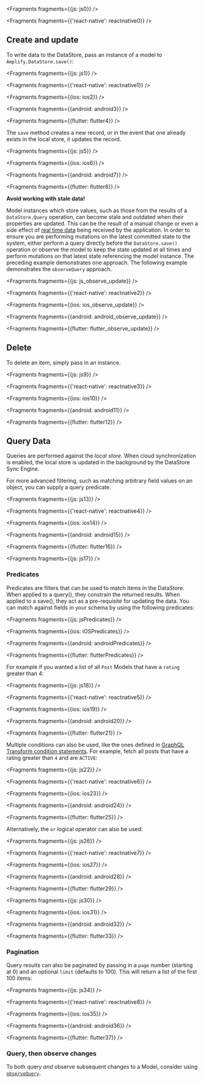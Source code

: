 
<Fragments fragments={{js: js0}} />


<Fragments fragments={{'react-native': reactnative0}} />

## Create and update

To write data to the DataStore, pass an instance of a model to `Amplify.DataStore.save()`:



<Fragments fragments={{js: js1}} />


<Fragments fragments={{'react-native': reactnative1}} />


<Fragments fragments={{ios: ios2}} />


<Fragments fragments={{android: android3}} />


<Fragments fragments={{flutter: flutter4}} />

The `save` method creates a new record, or in the event that one already exists in the local store, it updates the record.


<Fragments fragments={{js: js5}} />



<Fragments fragments={{ios: ios6}} />


<Fragments fragments={{android: android7}} />


<Fragments fragments={{flutter: flutter8}} />

<Callout warning>

  **Avoid working with stale data!**

  Model instances which store values, such as those from the results of a `DataStore.Query` operation, can become stale and outdated when their properties are updated. This can be the result of a manual change or even a side effect of [real time data](/lib-v1/datastore/sync#distributed-data) being received by the application. In order to ensure you are performing mutations on the latest committed state to the system, either perform a query directly before the `DataStore.save()` operation or observe the model to keep the state updated at all times and perform mutations on that latest state referencing the model instance. The preceding example demonstrates one approach. The following example demonstrates the `observeQuery` approach.

</Callout>


<Fragments fragments={{js: js_observe_update}} />


<Fragments fragments={{'react-native': reactnative2}} />


<Fragments fragments={{ios: ios_observe_update}} />


<Fragments fragments={{android: android_observe_update}} />


<Fragments fragments={{flutter: flutter_observe_update}} />

## Delete

To delete an item, simply pass in an instance.


<Fragments fragments={{js: js9}} />


<Fragments fragments={{'react-native': reactnative3}} />


<Fragments fragments={{ios: ios10}} />


<Fragments fragments={{android: android11}} />


<Fragments fragments={{flutter: flutter12}} />

## Query Data

Queries are performed against the _local store_. When cloud synchronization is enabled, the local store is updated in the background by the DataStore Sync Engine.

For more advanced filtering, such as matching arbitrary field values on an object, you can supply a query predicate.


<Fragments fragments={{js: js13}} />


<Fragments fragments={{'react-native': reactnative4}} />


<Fragments fragments={{ios: ios14}} />


<Fragments fragments={{android: android15}} />


<Fragments fragments={{flutter: flutter16}} />


<Fragments fragments={{js: js17}} />

### Predicates

Predicates are filters that can be used to match items in the DataStore. When applied to a query(), they constrain the returned results. When applied to a save(), they act as a pre-requisite for updating the data. You can match against fields in your schema by using the following predicates:


<Fragments fragments={{js: jsPredicates}} />



<Fragments fragments={{ios: iOSPredicates}} />


<Fragments fragments={{android: androidPredicates}} />


<Fragments fragments={{flutter: flutterPredicates}} />

For example if you wanted a list of all `Post` Models that have a `rating` greater than 4:


<Fragments fragments={{js: js18}} />


<Fragments fragments={{'react-native': reactnative5}} />



<Fragments fragments={{ios: ios19}} />


<Fragments fragments={{android: android20}} />


<Fragments fragments={{flutter: flutter21}} />

Multiple conditions can also be used, like the ones defined in [GraphQL Transform condition statements](/cli/graphql/data-modeling). For example, fetch all posts that have a rating greater than `4` and are `ACTIVE`:


<Fragments fragments={{js: js22}} />


<Fragments fragments={{'react-native': reactnative6}} />


<Fragments fragments={{ios: ios23}} />


<Fragments fragments={{android: android24}} />


<Fragments fragments={{flutter: flutter25}} />

Alternatively, the `or` logical operator can also be used:


<Fragments fragments={{js: js26}} />


<Fragments fragments={{'react-native': reactnative7}} />


<Fragments fragments={{ios: ios27}} />


<Fragments fragments={{android: android28}} />


<Fragments fragments={{flutter: flutter29}} />


<Fragments fragments={{js: js30}} />



<Fragments fragments={{ios: ios31}} />


<Fragments fragments={{android: android32}} />


<Fragments fragments={{flutter: flutter33}} />

### Pagination

Query results can also be paginated by passing in a `page` number (starting at 0) and an optional `limit` (defaults to 100). This will return a list of the first 100 items:


<Fragments fragments={{js: js34}} />


<Fragments fragments={{'react-native': reactnative8}} />


<Fragments fragments={{ios: ios35}} />


<Fragments fragments={{android: android36}} />


<Fragments fragments={{flutter: flutter37}} />

### Query, then observe changes

<Callout>

  To both query _and_ observe subsequent changes to a Model, consider using
  [`observeQuery`](/lib-v1/datastore/real-time#displaying-data-during-the-sync-process-with-observequery).

</Callout>
